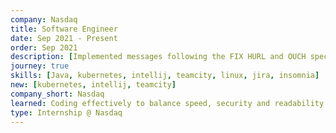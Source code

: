 ---
company: Nasdaq
title: Software Engineer
date: Sep 2021 - Present
order: Sep 2021
description: [Implemented messages following the FIX HURL and OUCH specifications for Financial Market Data, Debugged and resolved Docker deployment configuration issues orchestrated via Docker-Compose and Kubernetes, Worked on multi matching engine; receiving incoming buy and sell orders and placing them on the market orderbooks, Implemented a new REST API gateway service for order management]
journey: true
skills: [Java, kubernetes, intellij, teamcity, linux, jira, insomnia]
new: [kubernetes, intellij, teamcity]
company_short: Nasdaq
learned: Coding effectively to balance speed, security and readability in a massively complex system. Configuring deployment issues across services orchestrated with docker-compose.
type: Internship @ Nasdaq
---
